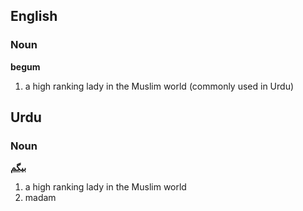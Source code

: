 ==English==
===Noun===
'''begum'''
#a high ranking lady in the Muslim world (commonly used in Urdu)

==Urdu==
===Noun===
'''[[بیگم]]'''

#a high ranking lady in the Muslim world
#madam